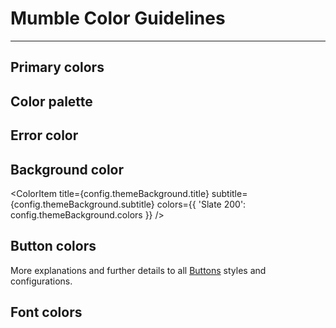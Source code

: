
<Meta title="Guidelines/Colors" />

# Mumble Color Guidelines

<hr />

## Primary colors

<ColorPalette>
  <ColorItem
    title={config.brandingColor.title}
    subtitle={config.brandingColor.subtitle}
    colors={config.brandingColor.colors}
  />
</ColorPalette>

## Color palette

<ColorPalette>
  <ColorItem
    title={config.palettes.violet.title}
    subtitle={config.palettes.violet.subtitle}
    colors={config.palettes.violet.colors}
  />
  <ColorItem
    title={config.palettes.pink.title}
    subtitle={config.palettes.pink.subtitle}
    colors={config.palettes.pink.colors}
  />
  <ColorItem
    title={config.palettes.slate.title}
    subtitle={config.palettes.slate.subtitle}
    colors={config.palettes.slate.colors}
  />
  <ColorItem
    title={config.palettes.gradient.title}
    subtitle={config.palettes.gradient.subtitle}
    colors={config.palettes.gradient.colors}
  />
</ColorPalette>

## Error color

<ColorPalette>
  <ColorItem title={config.alertColor.title} subtitle={config.alertColor.subtitle} colors={config.alertColor.colors} />
</ColorPalette>

## Background color

<ColorItem
  title={config.themeBackground.title}
  subtitle={config.themeBackground.subtitle}
  colors={{ 'Slate 200': config.themeBackground.colors }}
/>

## Button colors

More explanations and further details to all [Buttons](./?path=/story/interactions--button-story) styles and configurations.

<ColorItem
  title={config.buttonColors.slate.title}
  subtitle={config.buttonColors.slate.subtitle}
  colors={config.buttonColors.slate.colors}
/>

<ColorItem
  title={config.buttonColors.violet.title}
  subtitle={config.buttonColors.violet.subtitle}
  colors={config.buttonColors.violet.colors}
/>

<ColorItem
  title={config.buttonColors.gradient.title}
  subtitle={config.buttonColors.gradient.subtitle}
  colors={config.buttonColors.gradient.colors}
/>

## Font colors

<ColorItem title={config.fontColors.title} subtitle={config.fontColors.subtitle} colors={config.fontColors.colors} />
